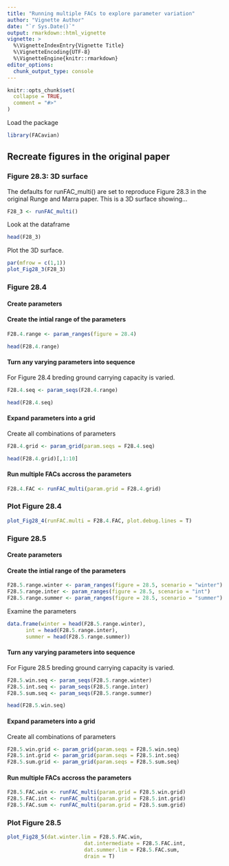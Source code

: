 ```yaml
---
title: "Running multiple FACs to explore parameter variation"
author: "Vignette Author"
date: "`r Sys.Date()`"
output: rmarkdown::html_vignette
vignette: >
  %\VignetteIndexEntry{Vignette Title}
  %\VignetteEncoding{UTF-8}
  %\VignetteEngine{knitr::rmarkdown}
editor_options: 
  chunk_output_type: console
---
```


```r
knitr::opts_chunk$set(
  collapse = TRUE,
  comment = "#>"
)
```


Load the package
```r
library(FACavian)
```


## Recreate figures in the original paper

### Figure 28.3: 3D surface

The defaults for runFAC_multi() are set to reproduce Figure 28.3 in the original Runge and Marra paper.  This is a 3D surface showing...

```r
F28_3 <- runFAC_multi()
```

Look at the dataframe
```r
head(F28_3)
```

Plot the 3D surface.
```r
par(mfrow = c(1,1))
plot_Fig28_3(F28_3)
```


### Figure 28.4

#### Create parameters

#### Create the intial range of the parameters
```r
F28.4.range <- param_ranges(figure = 28.4)
```

```r
head(F28.4.range)
```


#### Turn any varying parameters into sequence

For Figure 28.4 breding ground carrying capacity is varied.
```r
F28.4.seq <- param_seqs(F28.4.range)
```

```r
head(F28.4.seq)
```


#### Expand parameters into a grid
Create all combinations of parameters
```r
F28.4.grid <- param_grid(param.seqs = F28.4.seq)
```


```r
head(F28.4.grid)[,1:10]
```


#### Run multiple FACs accross the parameters

```r
F28.4.FAC <- runFAC_multi(param.grid = F28.4.grid)
```


### Plot Figure 28.4

```r
plot_Fig28_4(runFAC.multi = F28.4.FAC, plot.debug.lines = T)
```







### Figure 28.5

#### Create parameters

#### Create the intial range of the parameters
```r
F28.5.range.winter <- param_ranges(figure = 28.5, scenario = "winter")
F28.5.range.inter <- param_ranges(figure = 28.5, scenario = "int")
F28.5.range.summer <- param_ranges(figure = 28.5, scenario = "summer")
```

Examine the parameters
```r
data.frame(winter = head(F28.5.range.winter),
      int = head(F28.5.range.inter),
      summer = head(F28.5.range.summer))
```


#### Turn any varying parameters into sequence

For Figure 28.5 breding ground carrying capacity is varied.
```r
F28.5.win.seq <- param_seqs(F28.5.range.winter)
F28.5.int.seq <- param_seqs(F28.5.range.inter)
F28.5.sum.seq <- param_seqs(F28.5.range.summer)

```

```r
head(F28.5.win.seq)
```


#### Expand parameters into a grid
Create all combinations of parameters
```r
F28.5.win.grid <- param_grid(param.seqs = F28.5.win.seq)
F28.5.int.grid <- param_grid(param.seqs = F28.5.int.seq)
F28.5.sum.grid <- param_grid(param.seqs = F28.5.sum.seq)
```




#### Run multiple FACs accross the parameters

```r
F28.5.FAC.win <- runFAC_multi(param.grid = F28.5.win.grid)
F28.5.FAC.int <- runFAC_multi(param.grid = F28.5.int.grid)
F28.5.FAC.sum <- runFAC_multi(param.grid = F28.5.sum.grid)
```


### Plot Figure 28.5

```r
plot_Fig28_5(dat.winter.lim = F28.5.FAC.win,
                         dat.intermediate = F28.5.FAC.int,
                         dat.summer.lim = F28.5.FAC.sum,
                         drain = T)
```


